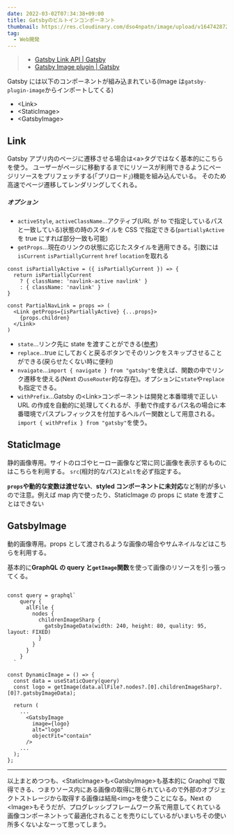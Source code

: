 ```yaml
---
date: 2022-03-02T07:34:38+09:00
title: Gatsbyのビルトインコンポーネント
thumbnail: https://res.cloudinary.com/dso4npatn/image/upload/v1647428725/media/blog/thumbnail/gatsby_ghgekz.png
tag:
  - Web開発
---
```


> - [Gatsby Link API \| Gatsby](https://www.gatsbyjs.com/docs/reference/built-in-components/gatsby-link/)
> - [Gatsby Image plugin \| Gatsby](https://www.gatsbyjs.com/docs/reference/built-in-components/gatsby-plugin-image/)

Gatsby には以下のコンポーネントが組み込まれている(Image は`gatsby-plugin-image`からインポートしてくる)

- <Link\>
- <StaticImage\>
- <GatsbyImage\>

## Link

Gatsby アプリ内のページに遷移させる場合は<a\>タグではなく基本的にこちらを使う。
ユーザーがページに移動するまでにリソースが利用できるようにページリソースをプリフェッチする(「プリロード」)機能を組み込んでいる。
そのため高速でページ遷移してレンダリングしてくれる。

##### オプション

- `activeStyle`, `activeClassName`...アクティブ(URL が to で指定しているパスと一致している)状態の時のスタイルを CSS で指定できる(`partiallyActive`を true にすれば部分一致も可能)
- `getProps`...現在のリンクの状態に応じたスタイルを適用できる。引数には`isCurrent` `isPartiallyCurrent` `href` `location`を取れる

```tsx:getPropsの使い方
const isPartiallyActive = ({ isPartiallyCurrent }) => {
  return isPartiallyCurrent
    ? { className: 'navlink-active navlink' }
    : { className: 'navlink' }
}

const PartialNavLink = props => (
  <Link getProps={isPartiallyActive} {...props}>
    {props.children}
  </Link>
)
```

- `state`...リンク先に state を渡すことができる([参考](https://www.gatsbyjs.com/docs/reference/built-in-components/gatsby-link/#pass-state-as-props-to-the-linked-page))
- `replace`...true にしておくと戻るボタンでそのリンクをスキップさせることができる(戻らせたくない時に便利)
- `nvaigate`...`import { navigate } from "gatsby"`を使えば、関数の中でリンク遷移を使える(Next の`useRouter`的な存在)。オプションに`state`や`replace`も指定できる。
- `withPrefix`...Gatsby の<Link\>コンポーネントは開発と本番環境で正しい URL の作成を自動的に処理してくれるが、手動で作成するパス名の場合に本番環境でパスプレフィックスを付加するヘルパー関数として用意される。`import { withPrefix } from "gatsby"`を使う。

## StaticImage

静的画像専用。サイトのロゴやヒーロー画像など常に同じ画像を表示するものにはこちらを利用する。
`src`(相対的なパス)と`alt`を必ず指定する。

**`props`や動的な変数は渡せない**、**styled コンポーネントに未対応**など制約が多いので注意。例えば map 内で使ったり、StaticImage の props に state を渡すことはできない

## GatsbyImage

動的画像専用。props として渡されるような画像の場合やサムネイルなどはこちらを利用する。

基本的に**GraphQL の query と`getImage`関数**を使って画像のリソースを引っ張ってくる。

```tsx:GatsbyImageの使用例

const query = graphql`
    query {
      allFile {
        nodes {
          childrenImageSharp {
            gatsbyImageData(width: 240, height: 80, quality: 95, layout: FIXED)
          }
        }
      }
    }
  `

const DynamicImage = () => {
  const data = useStaticQuery(query)
  const logo = getImage(data.allFile?.nodes?.[0].childrenImageSharp?.[0]?.gatsbyImageData);

  return (
    ...
      <GatsbyImage
        image={logo}
        alt="logo"
        objectFit="contain"
      />
    ...
  );
};
```

---

以上まとめつつも、<StaticImage\>も<GatsbyImage\>も基本的に Graphql で取得できる、つまりソース内にある画像の取得に限られているので外部のオブジェクトストレージから取得する画像は結局<img\>を使うことになる。Next の<Image\>もそうだが、プログレッシブフレームワーク系で用意してくれている画像コンポーネントって最適化されることを売りにしているがいまいちその使い所多くないよなーって思ってしまう。
